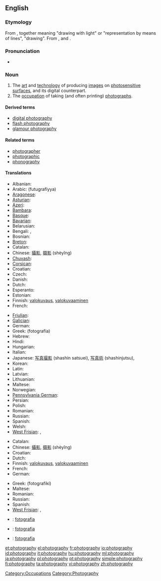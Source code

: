 ==English==
{{wikipedia}}

===Etymology===
From {{confix|photo|graphy}}, together meaning "drawing with light" or "representation by means of lines", "drawing". From {{term|φωτός||(''genitive'') of light|tr=photos|lang=grc}}, and {{term|γράφω||I write|tr=graphō|lang=grc}}.

===Pronunciation===
* {{audio|En-us-photography.ogg|Audio (US)}}

===Noun===
{{en-noun|-}}

# The [[art]] and [[technology]] of producing [[images]] on [[photosensitive]] [[surface]]s, and its digital counterpart.
# The [[occupation]] of taking (and often printing) [[photograph]]s.

====Derived terms====
* [[digital photography]]
* [[flash photography]]
* [[glamour photography]]

====Related terms====
* [[photographer]]
* [[photographic]]
* [[phonography]]

====Translations====
{{trans-top|art and technology of producing images on photosensitive surfaces}}
* Albanian: {{t|sq|fotografia}}
* Arabic: {{Arab|[[فوتوغرافيا]]}} (futugrafíyya) {{f}}
* [[Aragonese]]: {{t|an|fotografía}}
* [[Asturian]]: {{t|ast|fotografía}}
* [[Azeri]]: {{t|az|fotoqrafiya}}
* [[Bambara]]: {{t|bm|kɔtɛba}}
* [[Basque]]: {{t|eu|argazkigintza}}
* [[Bavarian]]: {{tø|bar|Photographie}}
* Belarusian: {{t|be|фатаграфія|tr=fatagrafiya|sc=Cyrl}}
* Bengali: {{t-|bn|ফটোগ্রাফি|tr=fôţografi|sc=Beng|xs=Bengali}}, {{t-|bn|ফটোগ্রাফী|tr=fôţografi|sc=Beng|xs=Bengali}}
* Bosnian: {{t|bs|fotografija}}
* [[Breton]]: {{t|br|luc'hskeudennerezh}}
* Catalan: {{t|ca|fotografia|f}}
* Chinese: [[攝影]], [[摄影]] (shèyǐng)
* [[Chuvash]]: {{tø|cv|фотографи|tr=fotografi|sc=Cyrl}}
* [[Corsican]]: {{t|co|fotugrafia}}
* Croatian: {{t-|hr|fotografija|f}}
* Czech: {{t|cs|fotografie}}
* Danish: {{t|da|fotografi}}
* Dutch: {{t+|nl|fotografie|f}}
* Esperanto: {{t|eo|fotarto}}
* Estonian: {{t|et|fotograafia}}
* Finnish: [[valokuvaus]], [[valokuvaaminen]]
* French: {{t+|fr|photographie|f}}
{{trans-mid}}
* [[Friulian]]: {{tø|fur|fotografie}}
* [[Galician]]: {{t|gl|fotografía}}
* German: {{t+|de|Fotografie|f}}
* Greek: {{t+|el|φωτογραφία|f}} (fotografía)
* Hebrew: {{t|he|צילום|tr=tzilém|sc=Hebr}}
* Hindi: {{t|hi|छायाचित्र|sc=Deva}}
* Hungarian: {{t|hu|fényképezés}}
* Italian: {{t+|it|fotografia|f}}
* Japanese: [[写真撮影]] (shashin satsuei), [[写真術]] (shashinjutsu),  {{t+|ja|撮影|tr=satsuei}}
* Korean: {{t|ko|사진술|tr=sajinsur|sc=Kore}}
* Latin: {{t|la|photographia|f}}
* Latvian: {{t|lv|fotogrāfija}}
* Lithuanian: {{t|lt|fotografija|f}}
* Maltese: {{t-|mt|fotografija|xs=Maltese}}
* Norwegian: {{t|no|fotografi}}
* [[Pennsylvania German]]: {{tø|pdc|Pikder}}
* Persian: {{t|fa|عکاسی|tr=akkâsi|sc=fa-Arab}}
* Polish: {{t+|pl|fotografia|f}}
* Romanian: {{t+|ro|fotografie|f}}
* Russian: {{t+|ru|фотография|f|tr=fotográfija}}
* Spanish: {{t+|es|fotografía|f}}
* Welsh: {{t|cy|ffotograffiaeth}}
* [[West Frisian]]: {{t|fy|fotografy|c|xs=West Frisian}}, {{t-|fy|fotografie|c|xs=West Frisian}}
{{trans-bottom}}

{{trans-top|occupation of taking (and often printing) photographs}}
* Catalan: {{t|ca|fotografia|f}}
* Chinese: [[攝影]], [[摄影]] (shèyǐng)
* Croatian: {{t-|hr|fotografija|f}}
* Dutch: {{t+|nl|fotografie|f}}
* Finnish: [[valokuvaus]], [[valokuvaaminen]]
* French: {{t+|fr|photographie|f}}
* German: {{t+|de|Fotografie|f}}
{{trans-mid}}
* Greek: {{t|el|φωτογραφική|f}} (fotografikí)
* Maltese: {{t-|mt|fotografu|xs=Maltese}}
* Romanian: {{t+|ro|fotografia|f}}
* Russian: {{t+|ru|фотография|f|tr=fotográfija}}
* Spanish: {{t+|es|fotografía|f}}
* [[West Frisian]]: {{t|fy|fotografy|c|xs=West Frisian}}, {{t-|fy|fotografie|c|xs=West Frisian}}
{{trans-bottom}}

{{checktrans-top}}
* {{ttbc|Italian}}: [[fotografia]] {{f}}
{{trans-mid}}
* {{ttbc|Portuguese}}: [[fotografia]] {{f}}
* {{ttbc|Slovak}}: [[fotografia#Slovak|fotografia]] {{f}}
{{trans-bottom}}

[[Category:Occupations]]
[[Category:Photography]]

[[et:photography]]
[[el:photography]]
[[fr:photography]]
[[io:photography]]
[[id:photography]]
[[it:photography]]
[[hu:photography]]
[[ml:photography]]
[[ja:photography]]
[[pl:photography]]
[[pt:photography]]
[[simple:photography]]
[[fi:photography]]
[[ta:photography]]
[[vi:photography]]
[[zh:photography]]